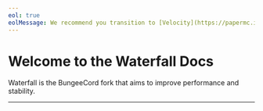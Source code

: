 ```yaml
---
eol: true
eolMessage: We recommend you transition to [Velocity](https://papermc.io/software/velocity). For more information see the [announcement](https://forums.papermc.io/threads/1088/).
---
```



# Welcome to the Waterfall Docs

Waterfall is the BungeeCord fork that aims to improve performance and stability.

---

<DocCardList items={useCurrentSidebarCategory().items} />
